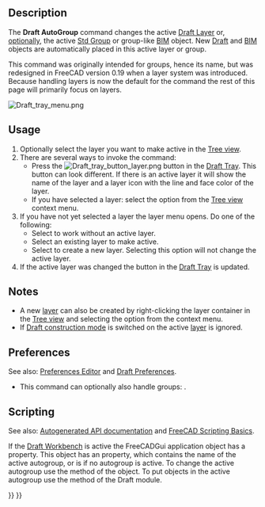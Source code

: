 <languages/>
<translate>

<!--T:14-->
{{Docnav
|[[Draft_ToggleConstructionMode|ToggleConstructionMode]]
|[[Draft_Snap_Lock|Snap Lock]]
|[[Draft_Workbench|Draft]]
|IconL=Draft_ToggleConstructionMode.svg
|IconR=Draft_Snap_Lock.svg
|IconC=Workbench_Draft.svg
}}

<!--T:1-->
{{GuiCommand
|Name=Draft AutoGroup
|Empty=1
|Workbenches=[[Draft_Workbench|Draft]], [[BIM_Workbench|BIM]]
|Version=0.17
|SeeAlso=[[Draft_Layer|Draft Layer]], [[Std_Group|Std Group]]
}}

== Description == <!--T:17--> 

<!--T:2-->
The '''Draft AutoGroup''' command changes the active [[Draft_Layer|Draft Layer]] or, [[#Preferences|optionally]], the active [[Std_Group|Std Group]] or group-like [[BIM_Workbench|BIM]] object. New [[Draft_Workbench|Draft]] and [[BIM_Workbench|BIM]] objects are automatically placed in this active layer or group.

<!--T:19-->
This command was originally intended for groups, hence its name, but was redesigned in FreeCAD version 0.19 when a layer system was introduced. Because handling layers is now the default for the command the rest of this page will primarily focus on layers.

</translate>
[[Image:Draft_tray_menu.png]]
<translate>
<!--T:9-->
{{Caption|The layer menu of the Draft Tray}}

==Usage== <!--T:18-->

<!--T:3-->
# Optionally select the layer you want to make active in the [[Tree_view|Tree view]].
# There are several ways to invoke the command:
#* Press the [[Image:Draft_tray_button_layer.png]] button in the [[Draft_Tray|Draft Tray]]. This button can look different. If there is an active layer it will show the name of the layer and a layer icon with the line and face color of the layer.
#* If you have selected a layer: select the {{MenuCommand|[[Image:button_right.svg|16px]] Activate this layer}} option from the [[Tree_view|Tree view]] context menu.
# If you have not yet selected a layer the layer menu opens. Do one of the following:
#* Select {{MenuCommand|None}} to work without an active layer.
#* Select an existing layer to make active.
#* Select {{MenuCommand|Add new Layer}} to create a new layer. Selecting this option will not change the active layer.
# If the active layer was changed the button in the [[Draft_Tray|Draft Tray]] is updated.

==Notes== <!--T:20-->

<!--T:5-->
* A new [[Draft_Layer|layer]] can also be created by right-clicking the layer container in the [[Tree_view|Tree view]] and selecting the {{MenuCommand|[[Image:Draft_NewLayer.svg|16px]] Add new layer}} option from the context menu.
* If [[Draft_ToggleConstructionMode|Draft construction mode]] is switched on the active [[Draft_Layer|layer]] is ignored.

==Preferences== <!--T:21-->

<!--T:22-->
See also: [[Preferences_Editor|Preferences Editor]] and [[Draft_Preferences|Draft Preferences]].

<!--T:23-->
* This command can optionally also handle groups: {{MenuCommand|Edit → Preferences... → Draft → General → Include groups in layer list}}.

== Scripting == <!--T:6--> 

<!--T:10-->
See also: [https://freecad.github.io/SourceDoc/ Autogenerated API documentation] and [[FreeCAD_Scripting_Basics|FreeCAD Scripting Basics]].

<!--T:7-->
If the [[Draft_Workbench|Draft Workbench]] is active the FreeCADGui application object has a {{incode|draftToolBar}} property. This {{incode|draftToolBar}} object has an {{incode|autogroup}} property, which contains the name of the active autogroup, or is {{incode|None}} if no autogroup is active. To change the active autogroup use the {{incode|setAutoGroup}} method of the {{incode|draftToolBar}} object. To put objects in the active autogroup use the {{incode|autogroup}} method of the Draft module.

</translate>
{{Code|code=
# This code only works if the Draft Workbench is active!

import FreeCAD as App
import FreeCADGui as Gui
import Draft

doc = App.newDocument()

polygon1 = Draft.make_polygon(5, radius=1000)
polygon2 = Draft.make_polygon(3, radius=500)
polygon3 = Draft.make_polygon(6, radius=220)

layer = Draft.make_layer()
Gui.draftToolBar.setAutoGroup(layer.Name)

Draft.autogroup(polygon1)
Draft.autogroup(polygon2)
Draft.autogroup(polygon3)

doc.recompute()
}}
<translate>


<!--T:13-->
{{Docnav
|[[Draft_ToggleConstructionMode|ToggleConstructionMode]]
|[[Draft_Snap_Lock|Snap Lock]]
|[[Draft_Workbench|Draft]]
|IconL=Draft_ToggleConstructionMode.svg
|IconR=Draft_Snap_Lock.svg
|IconC=Workbench_Draft.svg
}}

</translate>
{{Draft Tools navi{{#translation:}}}}
{{Userdocnavi{{#translation:}}}}